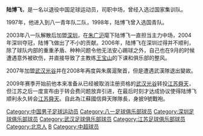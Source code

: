 {{noteta|G1=足球}}{{Football player infobox
| playername = 陆博飞
| image = [[File:Lu_Bofei.jpg|200px]]
| fullname = 陆博飞
| englishfullname = Lu Bofei
| countryofbirth = {{CHN}}
| cityofbirth = [[北京|北京]]
| dateofbirth = {{birth date and age|1979|8|2}}
| height = {{height|m=1.75}}
| position = 中场
| currentclub = [[江苏舜天足球俱乐部|江苏舜天]]
| clubnumber = 9
| youthyears =1997年
| youthclubs =[[八一足球俱乐部|八一]]
| years = 1998-2003年<br/>2000年<br/>2004-2006年<br/>2007-2008年<br/>2009-2015年
| clubs = [[八一足球俱乐部|八一]]<br/>→[[长春亚泰|长春亚泰]]''(租借)''<br/>[[深圳足球俱乐部|深圳金威]]<br/>[[湖北武汉职业足球俱乐部|武汉光谷]]<br/>[[江苏舜天足球俱乐部|江苏舜天]]
| caps(goals) = 64 (8)<br/> 19 (2)<br/> 57 (7)<br/> 37 (5)<br/> 139 (13)
| nationalyears = 2008年
| nationalteam = {{fb|CHN}}
| nationalcaps(goals) = 1 (0)
| pcupdate = 2015年11月2日 
| ntupdate = 2009年3月21日 
|}}
'''陆博飞'''{{BD|1979年|8月2日|||L}}，是一名以退役中国足球运动员，司职中场，曾经入选过国家集训队。

1997年，他进入到八一青年队二队，1998年，陆博飞曾入选国青队。

2003年八一队解散后加盟[[深圳足球俱乐部|深圳]]，在[[朱广沪|朱广沪]]麾下陆博飞一直担当主力中场，2004年深圳夺冠，陆博飞做出了不小的贡献。2006年，陆博飞在深圳过得并不顺利，除了球队内部的重重矛盾、种种问题令他无法安心踢球之外，自己也在9月的时候遭遇意外被砍伤，并直接导致了主教练[[王宝山|王宝山]]的下课和俱乐部的整风。

2007年加盟[[湖北武汉职业足球俱乐部|武汉光谷]]并在2008年再度與朱廣滬聚首，但是遭遇武漢隊退出變故。

2009年赛季开始前他本来准备从已经被取消注册资格的[[湖北武汉职业足球俱乐部|武汉光谷]]转投[[江苏舜天足球俱乐部|江苏舜天]]，但江苏之后一度宣布由于转会费问题放弃引进，在最后时刻才达成协议使得陆博飞顺利永久转会[[江苏舜天足球俱乐部|江苏舜天]]。自此為江蘇國信舜天隊隊長，身披9號戰袍。

{{2004年深圳健力宝名单}}
{{2007年武汉光谷名单}}
{{2008年武汉光谷名单}}
{{2009年江苏舜天名单}}
{{2010年中超分类名单江苏}}
{{2011年中超分类名单江苏}}
{{2012年中超分类名单江苏}}
{{2013年中超分类名单江苏}}
{{2014年中超分类名单江苏}}
{{2015年中超分类名单江苏}}

{{DEFAULTSORT:LU Bofei}}
[[Category:中国男子足球运动员|Category:中国男子足球运动员]]
[[Category:八一足球俱乐部球员|Category:八一足球俱乐部球员]]
[[Category:深圳足球俱乐部球员|Category:深圳足球俱乐部球员]]
[[Category:武汉足球俱乐部球员|Category:武汉足球俱乐部球员]]
[[Category:江苏足球俱乐部球员|Category:江苏足球俱乐部球员]]
[[Category:北京人|Category:北京人]]
[[Category:陆姓|B]]
[[Category:中超球员|Category:中超球员]]


{{足球运动员小作品}}